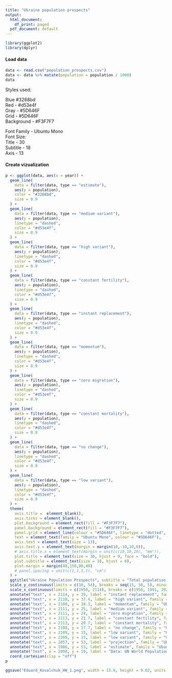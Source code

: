 ```yaml
---
title: "Ukraine population prospects"
output:
  html_document:
    df_print: paged
  pdf_document: default
---
```

```r
library(ggplot2)
library(dplyr)
```


#### Load data
```r
data <- read.csv("population_prospects.csv")
data <- data %>% mutate(population = population / 1000)
data
```
Styles used:  

Blue  #3288bd  
Red - #d53e4f  
Gray - #5D646F  
Grid - #5D646F  
Background - #F3F7F7  

Font Family - Ubuntu Mono  
Font Size:  
Title - 30  
Subtitle - 18  
Axis - 13  
  
#### Create vizualization
```r
p <- ggplot(data, aes(x = year)) +
  geom_line(
    data = filter(data, type == "estimate"),
    aes(y = population),
    color = "#3288bd",
    size = 0.9
  ) +
  geom_line(
    data = filter(data, type == "medium variant"),
    aes(y = population),
    linetype = "dashed",
    color = "#d53e4f",
    size = 0.9
  ) +
  geom_line(
    data = filter(data, type == "high variant"),
    aes(y = population),
    linetype = "dashed",
    color = "#d53e4f",
    size = 0.9
  ) +
  geom_line(
    data = filter(data, type == "constant fertility"),
    aes(y = population),
    linetype = "dashed",
    color = "#d53e4f",
    size = 0.9
  ) +
  geom_line(
    data = filter(data, type == "instant replacement"),
    aes(y = population),
    linetype = "dashed",
    color = "#d53e4f",
    size = 0.9
  ) +
  geom_line(
    data = filter(data, type == "momentum"),
    aes(y = population),
    linetype = "dashed",
    color = "#d53e4f",
    size = 0.9
  ) +
  geom_line(
    data = filter(data, type == "zero migration"),
    aes(y = population),
    linetype = "dashed",
    color = "#d53e4f",
    size = 0.9
  ) +
  geom_line(
    data = filter(data, type == "constant mortality"),
    aes(y = population),
    linetype = "dashed",
    color = "#d53e4f",
    size = 0.9
  ) +
  geom_line(
    data = filter(data, type == "no change"),
    aes(y = population),
    linetype = "dashed",
    color = "#d53e4f",
    size = 0.9
  ) +
  geom_line(
    data = filter(data, type == "low variant"),
    aes(y = population),
    linetype = "dashed",
    color = "#d53e4f",
    size = 0.9
  ) +
  theme(
    axis.title =  element_blank(),
    axis.ticks = element_blank(),
    plot.background = element_rect(fill = "#F3F7F7"),
    panel.background = element_rect(fill = "#F3F7F7"),
    panel.grid = element_line(colour = "#5D646F", linetype = "dotted", size = 0.2),
    text = element_text(family = "Ubuntu Mono", colour = "#5D646F"),
    axis.text = element_text(size = 13),
    axis.text.y = element_text(margin = margin(10,-10,10,0)),
    # axis.title.x = element_text(margin = unit(c(10,10,10), "mm")),  
    plot.title = element_text(size = 30, hjust = 0, face = "bold"),
    plot.subtitle = element_text(size = 18, hjust = 0),
    plot.margin = margin(40,150,80,40)
    # panel.spacing = unit(c(1,1,1,1), "cm")
  ) +
  ggtitle("Ukraine Population Prospects", subtitle = "Total population, million") + 
  scale_y_continuous(limits = c(10, 54), breaks = seq(15, 50, 5), minor_breaks = NULL, expand=c(0,-4,0,0)) + 
  scale_x_continuous(limits = c(1950, 2114), breaks = c(1950, 1991, 2020, 2100), minor_breaks = NULL, expand=c(0,4,0,-12)) +
  annotate("text", x = 2114, y = 39, label = "instant replacement", family = "Ubuntu Mono", colour = "#5D646F", size = 4.5) +
  annotate("text", x = 2110, y = 37.4, label = "high variant", family = "Ubuntu Mono", colour = "#d53e4f", size = 4.5, fontface = "bold") +
  annotate("text", x = 2108, y = 34.3, label = "momentum", family = "Ubuntu Mono", colour = "#5D646F", size = 4.5) +
  annotate("text", x = 2111, y = 25, label = "medium variant", family = "Ubuntu Mono", colour = "#d53e4f", size = 4.5, fontface = "bold") +
  annotate("text", x = 2111, y = 24, label = "zero migration", family = "Ubuntu Mono", colour = "#5D646F", size = 4.5) +
  annotate("text", x = 2113, y = 21.7, label = "constant fertility", family = "Ubuntu Mono", colour = "#5D646F", size = 4.5) +
  annotate("text", x = 2113, y = 20.7, label = "constant mortality", family = "Ubuntu Mono", colour = "#5D646F", size = 4.5) +
  annotate("text", x = 2108, y = 17.7, label = "no change", family = "Ubuntu Mono", colour = "#5D646F", size = 4.5) +
  annotate("text", x = 2109, y = 15, label = "low variant", family = "Ubuntu Mono", colour = "#d53e4f", size = 4.5, fontface = "bold") +
  annotate("text", x = 2109, y = 15, label = "low variant", family = "Ubuntu Mono", colour = "#d53e4f", size = 4.5, fontface = "bold") +
  annotate("text", x = 2057, y = 53, label = "projection", family = "Ubuntu Mono", colour = "#d53e4f", size = 5) +
  annotate("text", x = 1986, y = 53, label = "estimate", family = "Ubuntu Mono", colour = "#3288bd", size = 5) +
  annotate("text", x = 2098, y = 10, label = "Data: UN World Population Prospects", family = "Ubuntu Mono", colour = "#5D646F", size = 5) +
  coord_cartesian(clip = "off")
p

ggsave("Eduard_Kovalchuk_HW_1.png", width = 13.9, height = 9.02, units = "in", device = "png", dpi = "screen")
```

